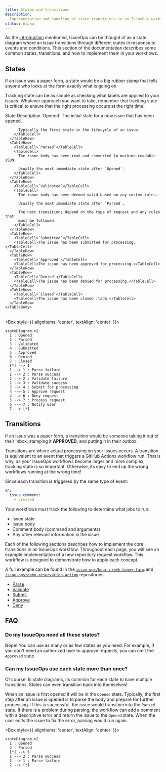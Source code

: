 ```yaml
---
title: States and transitions
description:
  Implementation and handling of state transitions in an IssueOps workflow
status: Alpha
---
```



As the [introduction](/introduction) mentioned, IssueOps can be thought of as a
state diagram where an issue transitions through different states in response to
events and conditions. This section of the documentation describes some common
states, transitions. and how to implement them in your workflows.

## States

If an issue was a paper form, a state would be a big rubber stamp that tells
anyone who looks at the form exactly what is going on.

Tracking state can be as simple as checking what labels are applied to your
issues. Whatever approach you want to take, remember that tracking state is
critical to ensure that the right processing occurs at the right time!

<TableContainer component={Paper}>
  <Table>
    <TableHead>
      <TableRow>
        <TableCell>State</TableCell>
        <TableCell>Description</TableCell>
      </TableRow>
    </TableHead>
    <TableBody>
      <TableRow>
        <TableCell>`Opened`</TableCell>
        <TableCell>
          The initial state for a new issue that has been opened.

          Typically the first state in the lifecycle of an issue.
        </TableCell>
      </TableRow>
      <TableRow>
        <TableCell>`Parsed`</TableCell>
        <TableCell>
          The issue body has been read and converted to machine-readable JSON.

          Usually the next immediate state after `Opened`.
        </TableCell>
      </TableRow>
      <TableRow>
        <TableCell>`Validated`</TableCell>
        <TableCell>
          The issue body has been deemed valid based on any custom rules.

          Usually the next immediate state after `Parsed`.

          The next transitions depend on the type of request and any rules that
          must be followed.
        </TableCell>
      </TableRow>
      <TableRow>
        <TableCell>`Submitted`</TableCell>
        <TableCell>The issue has been submitted for processing.</TableCell>
      </TableRow>
      <TableRow>
        <TableCell>`Approved`</TableCell>
        <TableCell>The issue has been approved for processing.</TableCell>
      </TableRow>
      <TableRow>
        <TableCell>`Denied`</TableCell>
        <TableCell>The issue has been denied for processing.</TableCell>
      </TableRow>
      <TableRow>
        <TableCell>`Closed`</TableCell>
        <TableCell>The issue has been closed :tada:</TableCell>
      </TableRow>
    </TableBody>

  </Table>
</TableContainer>

<Box style={{ alignItems: 'center', textAlign: 'center' }}>

```mermaid
stateDiagram-v2
  1 : Opened
  2 : Parsed
  3 : Validated
  4 : Submitted
  5 : Approved
  6 : Denied
  7 : Closed
  [*] --> 1
  1 --> 1 : Parse failure
  1 --> 2 : Parse success
  2 --> 2 : Validate failure
  2 --> 3 : Validate success
  3 --> 4 : Submit for processing
  4 --> 5 : Approve request
  4 --> 6 : Deny request
  5 --> 7 : Process request
  6 --> 7 : Notify user
  7 --> [*]
```

</Box>

## Transitions

If an issue was a paper form, a transition would be someone taking it out of
their inbox, stamping it **APPROVED**, and putting it in their outbox.

Transitions are where actual processing on your issues occurs. A transition is
equivalent to an event that triggers a GitHub Actions workflow run. That is why,
as your IssueOps workflows become larger and more complex, tracking state is so
important. Otherwise, its easy to end up the wrong workflows running at the
wrong time!

Since each transition is triggered by the same type of event:

```yaml
on:
  issue_comment:
    - created
```

Your workflows must track the following to determine what jobs to run:

- Issue state
- Issue body
- Comment body (command and arguments)
- Any other relevant information in the issue

Each of the following sections describes how to implement the core transitions
in an IssueOps workflow. Throughout each page, you will see an example
implementation of a new repository request workflow. This workflow is designed
to demonstrate how to apply each concept.

A full example can be found in the
[`issue-ops/bear-creek-honey-farm`](https://github.com/issue-ops/bear-creek-honey-farm)
and
[`issue-ops/demo-reservation-action`](https://github.com/issue-ops/demo-reservation-action)
repositories.

- [Parse](/states-and-transitions/parse)
- [Validate](/states-and-transitions/validate)
- [Submit](/states-and-transitions/submit)
- [Approve](/states-and-transitions/approve)
- [Deny](/states-and-transitions/deny)

## FAQ

### Do my IssueOps need all these states?

Nope! You can use as many or as few states as you need. For example, if you
don't need an authorized user to approve requests, you can omit the `Approved`
state.

### Can my IssueOps use each state more than once?

Of course! In state diagrams, its common for each state to have multiple
transitions. States can even transition back into themselves!

When an issue is first opened it will be in the `Opened` state. Typically, the
first step after an issue is opened is to parse the body and prepare for further
processing. If this is successful, the issue would transition into the `Parsed`
state. If there is a problem during parsing, the workflow can add a comment with
a descriptive error and return the issue to the `Opened` state. When the user
edits the issue to fix the error, parsing would run again.

<Box style={{ alignItems: 'center', textAlign: 'center' }}>

```mermaid
stateDiagram-v2
  1 : Opened
  2 : Parsed
  [*] --> 1
  1 --> 2 : Parse success
  1 --> 1 : Parse failure
  2 --> [*]
```

</Box>
